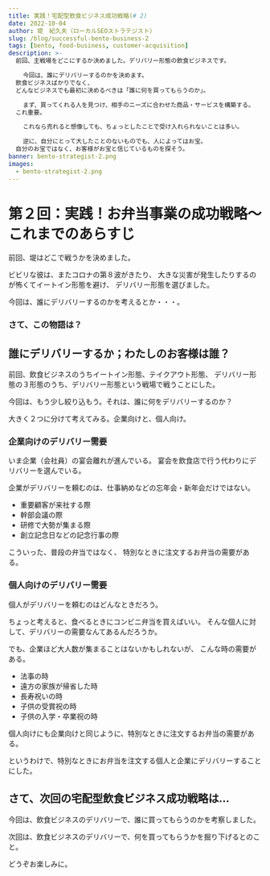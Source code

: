 ```yaml
---
title: 実践！宅配型飲食ビジネス成功戦略(# 2)
date: 2022-10-04
author: 堤　紀久夫（ローカルSEOストラテジスト）
slug: /blog/successful-bento-business-2
tags: [bento, food-business, customer-acquisition]
description: >-
  前回、主戦場をどこにするか決めました。デリバリー形態の飲食ビジネスです。

    今回は、誰にデリバリーするのかを決めます。
  飲食ビジネスばかりでなく、
  どんなビジネスでも最初に決めるべきは「誰に何を買ってもらうのか」。

    まず、買ってくれる人を見つけ、相手のニーズに合わせた商品・サービスを構築する。
  これ重要。

    これなら売れると想像しても、ちょっとしたことで受け入れられないことは多い。

    逆に、自分にとって大したことのないものでも、人によってはお宝。
  自分のお宝ではなく、お客様がお宝と信じているものを探そう。
banner: bento-strategist-2.png
images:
  - bento-strategist-2.png
---
```

# 第２回：実践！お弁当事業の成功戦略〜これまでのあらすじ

前回、堤はどこで戦うかを決めました。

ビビリな彼は、またコロナの第８波がきたり、
大きな災害が発生したりするのが怖くてイートイン形態を避け、
デリバリー形態を選びました。

今回は、誰にデリバリーするのかを考えるとか・・・。

### さて、この物語は？


<AbstractOfStrategicBentoStory />

## 誰にデリバリーするか；わたしのお客様は誰？

前回、飲食ビジネスのうちイートイン形態、テイクアウト形態、
デリバリー形態の３形態のうち、デリバリー形態という戦場で戦うことにした。

今回は、もう少し絞り込もう。それは、誰に何をデリバリーするのか？

大きく２つに分けて考えてみる。企業向けと、個人向け。

### 企業向けのデリバリー需要

いま企業（会社員）の宴会離れが進んでいる。
宴会を飲食店で行う代わりにデリバリーを選んでいる。

企業がデリバリーを頼むのは、仕事納めなどの忘年会・新年会だけではない。

- 重要顧客が来社する際
- 幹部会議の際
- 研修で大勢が集まる際
- 創立記念日などの記念行事の際

こういった、普段の弁当ではなく、
特別なときに注文するお弁当の需要がある。

### 個人向けのデリバリー需要

個人がデリバリーを頼むのはどんなときだろう。

ちょっと考えると、食べるときにコンビニ弁当を買えばいい。
そんな個人に対して、デリバリーの需要なんてあるんだろうか。

でも、企業ほど大人数が集まることはないかもしれないが、
こんな時の需要がある。

- 法事の時
- 遠方の家族が帰省した時
- 長寿祝いの時
- 子供の受賞祝の時
- 子供の入学・卒業祝の時

個人向けにも企業向けと同じように、特別なときに注文するお弁当の需要がある。

というわけで、特別なときにお弁当を注文する個人と企業にデリバリーすることにした。

## さて、次回の宅配型飲食ビジネス成功戦略は...

今回は、飲食ビジネスのデリバリーで、誰に買ってもらうのかを考察しました。

次回は、飲食ビジネスのデリバリーで、何を買ってもらうかを掘り下げるとのこと。

どうぞお楽しみに。

<clear/>
